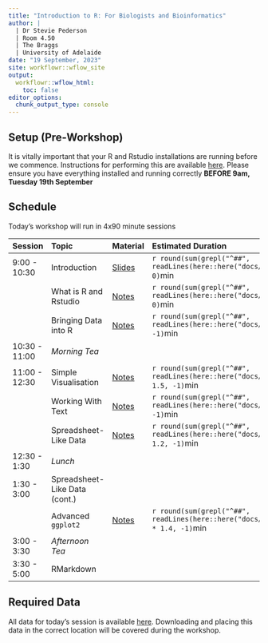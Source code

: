 ```yaml
---
title: "Introduction to R: For Biologists and Bioinformatics"
author: |
  | Dr Stevie Pederson
  | Room 4.50
  | The Braggs
  | University of Adelaide
date: "19 September, 2023"
site: workflowr::wflow_site
output:
  workflowr::wflow_html:
    toc: false
editor_options:
  chunk_output_type: console
---
```


<base target="_blank">

## Setup (Pre-Workshop)

It is vitally important that your R and Rstudio installations are running before we commence.
Instructions for performing this are available [here](installation.html).
Please ensure you have everything installed and running correctly **BEFORE 9am, Tuesday 19th September**

## Schedule

Today's workshop will run in 4x90 minute sessions

| Session | Topic | Material | Estimated Duration |
|:------- |:----- |:-------- |:---------------- |
| 9:00 - 10:30  | Introduction            | [Slides](intro_slides.html#/title-slide) | `r round(sum(grepl("^##", readLines(here::here("docs/intro_slides.qmd")))) * 0.5, 0)`min |
|               | What is R and Rstudio   | [Notes](rstudio.html) | `r round(sum(grepl("^##", readLines(here::here("docs/rstudio_slides.qmd")))) * 0.5, 0)`min |
|               | Bringing Data into R    | [Notes](data_import.html) | `r round(sum(grepl("^##", readLines(here::here("docs/import_slides.qmd")))) * 1.5, -1)`min |
| 10:30 - 11:00 | *Morning Tea*           | | |
| 11:00 - 12:30 | Simple Visualisation    | [Notes](basic_ggplot2.html) | `r round(sum(grepl("^##", readLines(here::here("docs/basic_ggplot2_slides.qmd")))) * 1.5, -1)`min |
|               | Working With Text       | [Notes](text.html) | `r round(sum(grepl("^##", readLines(here::here("docs/text_slides.qmd")))) * 1.5, -1)`min |
|               | Spreadsheet-Like Data   | [Notes](tidying_data.html) | `r round(sum(grepl("^##", readLines(here::here("docs/tidying_data_slides.qmd")))) * 1.2, -1)`min  |
| 12:30 - 1:30  | *Lunch*                 | | |
| 1:30 - 3:00   | Spreadsheet-Like Data (cont.) | | |
|               | Advanced `ggplot2`      | [Notes](advanced_ggplot.html) | `r round(sum(grepl("^##", readLines(here::here("docs/advanced_ggplot_slides.qmd")))) * 1.4, -1)`min |
| 3:00 - 3:30   | *Afternoon Tea*         | | |
| 3:30 - 5:00   | RMarkdown               | | |

## Required Data

All data for today's session is available [here](data.zip).
Downloading and placing this data in the correct location will be covered during the workshop.
